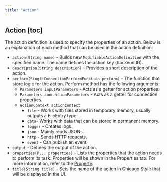 ```yaml
---
title: "Action"
---
```


## Action [toc]

The action definition is used to specify the properties of an action. Below is an explanation of each method that can be used in the action definition:

- `action(String name)` - Builds new `ModifiableActionDefinition` with the specified name. The name defines the action key (backend ID).
- `description(String description)` - Provides a short description of the action.
- `perform(SingleConnectionPerformFunction perform)` - The function that store logic for the action.
  Perform method has the following arguments:
    - `Parameters inputParameters` - Acts as a getter for action properties.
    - `Parameters connectionParameters` - Acts as a getter for connection properties.
    - `ActionContext actionContext`
        - `file` - Works with files stored in temporary memory, usually outputs a FileEntry type.
        - `data`- Works with data that can be stored in permanent memory.
        - `logger` - Creates logs.
        - `json` - Mainly reads JSONs.
        - `http` - Sends HTTP requests.
        - `event` - Can publish an event.
- `output` - Defines the output of the action.
- `properties(P... properties)` - Lists the properties that the action needs to perform its task. Properties will be shown in the Properties tab. For more information, refer to the [Property](/developer-guide/component-specification/property).
- `title(String title)` - Sets the name of the action in Chicago Style that will be displayed in the UI.

